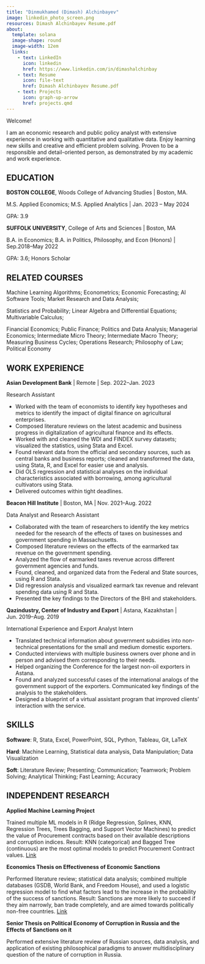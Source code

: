 ```yaml
---
title: "Dinmukhamed (Dimash) Alchinbayev"
image: linkedin_photo_screen.png
resources: Dimash Alchinbayev Resume.pdf
about: 
  template: solana
  image-shape: round
  image-width: 12em
  links: 
    - text: LinkedIn
      icon: linkedin
      href: https://www.linkedin.com/in/dimashalchinbay
    - text: Resume
      icon: file-text
      href: Dimash Alchinbayev Resume.pdf
    - text: Projects
      icon: graph-up-arrow
      href: projects.qmd
---
```


Welcome!

I am an economic research and public policy analyst with extensive experience in working with quantitative and qualitative data. Enjoy learning new skills and creative and efficient problem solving. Proven to be a responsible and detail-oriented person, as demonstrated by my academic and work experience.

## EDUCATION

**BOSTON COLLEGE**, Woods College of Advancing Studies \| Boston, MA.

M.S. Applied Economics; M.S. Applied Analytics \| Jan. 2023 -- May 2024

GPA: 3.9

**SUFFOLK UNIVERSITY**, College of Arts and Sciences \| Boston, MA

B.A. in Economics; B.A. in Politics, Philosophy, and Econ (Honors) \| Sep.2018--May 2022

GPA: 3.6; Honors Scholar

## RELATED COURSES

Machine Learning Algorithms; Econometrics; Economic Forecasting; AI Software Tools; Market Research and Data Analysis; 

Statistics and Probability; Linear Algebra and Differential Equations; Multivariable Calculus;

Financial Economics; Public Finance; Politics and Data Analysis; Managerial Economics; Intermediate Micro Theory; Intermediate Macro Theory; Measuring Business Cycles; Operations Research; Philosophy of Law; Political Economy

## WORK EXPERIENCE

**Asian Development Bank** \| Remote \| Sep. 2022--Jan. 2023

Research Assistant

- Worked with the team of economists to identify key hypotheses and metrics to identify the impact of digital finance on agricultural enterprises.
- Composed literature reviews on the latest academic and business progress in digitalization of agricultural finance and its effects.
- Worked with and cleaned the WDI and FINDEX survey datasets; visualized the statistics, using Stata and Excel.
- Found relevant data from the official and secondary sources, such as central banks and business reports; cleaned and transformed the data, using Stata, R, and Excel for easier use and analysis.
- Did OLS regression and statistical analyses on the individual characteristics associated with borrowing, among agricultural cultivators using Stata.
- Delivered outcomes within tight deadlines.

**Beacon Hill Institute** \| Boston, MA \| Nov. 2021--Aug. 2022

Data Analyst and Research Assistant

-  Collaborated with the team of researchers to identify the key metrics needed for the research of the effects of taxes on businesses and government spending in Massachusetts.
-  Composed literature reviews on the effects of the earmarked tax revenue on the government spending.
-  Analyzed the flow of earmarked taxes revenue across different government agencies and funds.
-  Found, cleaned, and organized data from the Federal and State sources, using R and Stata.
-  Did regression analysis and visualized earmark tax revenue and relevant spending data using R and
Stata.
-  Presented the key findings to the Directors of the BHI and stakeholders.

**Qazindustry, Center of Industry and Export** \| Astana, Kazakhstan \| Jun. 2019--Aug. 2019

International Experience and Export Analyst Intern

-  Translated technical information about government subsidies into non-technical presentations for the small and medium domestic exporters.
-  Conducted interviews with multiple business owners over phone and in person and advised them corresponding to their needs.
-  Helped organizing the Conference for the largest non-oil exporters in Astana.
-  Found and analyzed successful cases of the international analogs of the government support of the exporters. Communicated key findings of the analysis to the stakeholders.
-  Designed a blueprint of a virtual assistant program that improved clients' interaction with the service.

## SKILLS

**Software**: R, Stata, Excel, PowerPoint, SQL, Python, Tableau, Git, LaTeX

**Hard**: Machine Learning, Statistical data analysis, Data Manipulation; Data Visualization

**Soft**: Literature Review; Presenting; Communication; Teamwork; Problem Solving; Analytical Thinking; Fast Learning; Accuracy

## INDEPENDENT RESEARCH

**Applied Machine Learning Project**

Trained multiple ML models in R (Ridge Regression, Splines, KNN, Regression Trees, Trees Bagging, and Support Vector Machines) to predict the value of Procurement contracts based on their available descriptions and corruption indices. Result: KNN (categorical) and Bagged Tree (continuous) are the most optimal models to predict Procurement Contract values. [Link](ml_procurement.qmd)

**Economics Thesis on Effectiveness of Economic Sanctions**

Performed literature review; statistical data analysis; combined multiple databases (GSDB, World Bank, and Freedom House), and used a logistic regression model to find what factors lead to the increase in the probability of the success of sanctions. Result: Sanctions are more likely to succeed if they aim narrowly, ban trade completely, and are aimed towards politically non-free countries. [Link](Econ Thesis Alchinbayev 2.pdf)

**Senior Thesis on Political Economy of Corruption in Russia and the Effects of Sanctions on it**

Performed extensive literature review of Russian sources, data analysis, and application of existing philosophical paradigms to answer multidisciplinary question of the nature of corruption in Russia.
